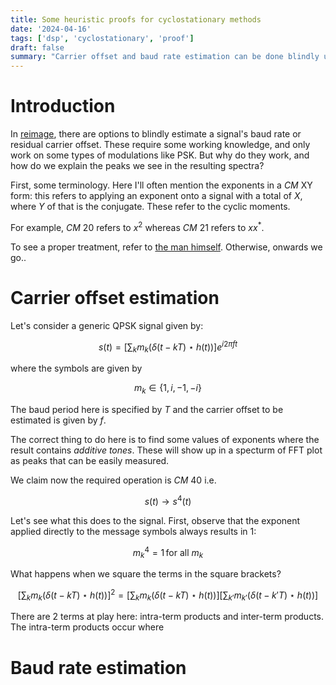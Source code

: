 ```yaml
---
title: Some heuristic proofs for cyclostationary methods
date: '2024-04-16'
tags: ['dsp', 'cyclostationary', 'proof']
draft: false
summary: "Carrier offset and baud rate estimation can be done blindly using cyclostationary (cyclic moment) methods, but why?"
---
```


# Introduction

In [reimage](https://github.com/icyveins7/reimage), there are options to blindly estimate a signal's baud rate or residual carrier offset. These require some working knowledge, and only work on some types of modulations like PSK. But why do they work, and how do we explain the peaks we see in the resulting spectra?

First, some terminology. Here I'll often mention the exponents in a _CM_ XY form: this refers to applying an exponent onto a signal with a total of $X$, where $Y$ of that is the conjugate. These refer to the cyclic moments.

For example, _CM_ 20 refers to $x^2$ whereas _CM_ 21 refers to $x x^*$.

To see a proper treatment, refer to [the man himself](https://cyclostationary.blog/2019/04/26/simple-synchronization-using-csp/). Otherwise, onwards we go..


# Carrier offset estimation

Let's consider a generic QPSK signal given by:

$$
s(t) = \left[ \sum_k m_k (\delta(t - kT) \star h(t)) \right] e^{i 2 \pi f t}
$$

where the symbols are given by

$$
m_k \in \{1, i, -1, -i\}
$$

The baud period here is specified by $T$ and the carrier offset to be estimated is given by $f$.

The correct thing to do here is to find some values of exponents where the result contains _additive tones_. These will show up in a specturm of FFT plot as peaks that can be easily measured.

We claim now the required operation is _CM_ 40 i.e.

$$
s(t) \rightarrow s^4 (t)
$$

Let's see what this does to the signal. First, observe that the exponent applied directly to the message symbols always results in 1:

$$
{m_k}^4 = 1 \, \text{for all } m_k
$$

What happens when we square the terms in the square brackets?

$$
\left[ \sum_k m_k (\delta(t - kT) \star h(t)) \right]^2 = \left[ \sum_k m_k (\delta(t - kT) \star h(t)) \right] \left[ \sum_{k'} m_{k'} (\delta(t - {k'}T) \star h(t)) \right]
$$

There are 2 terms at play here: intra-term products and inter-term products.
The intra-term products occur where



# Baud rate estimation




